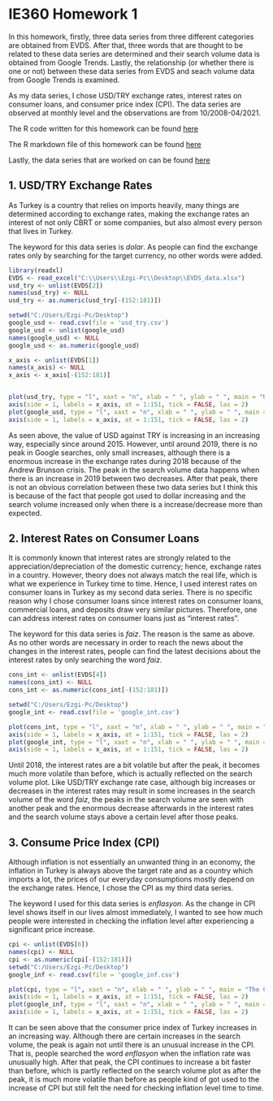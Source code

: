 # IE360 Homework 1  

  In this homework, firstly, three data series from three different categories are obtained from EVDS. After that, three words that are thought to be related to these data series are determined and their search volume data is obtained from Google Trends. Lastly, the relationship (or whether there is one or not) between these data series from EVDS and seach volume data from Google Trends is examined. 

  As my data series, I chose USD/TRY exchange rates, interest rates on consumer loans, and consumer price index (CPI). The data series are observed at monthly level and the observations are from 10/2008-04/2021. 
    
  The R code written for this homework can be found 
[here](https://bu-ie-360.github.io/spring21-ozdemirezgi/files/HW1/IE360_HW1.r)

  The R markdown file of this homework can be found
[here](https://bu-ie-360.github.io/spring21-ozdemirezgi/files/HW1/IE360_HW1.Rmd)
  
  Lastly, the data series that are worked on can be found
[here](https://bu-ie-360.github.io/spring21-ozdemirezgi/files/HW1/IE360_HW1_Data.zip)
  
  
## 1. USD/TRY Exchange Rates

  As Turkey is a country that relies on imports heavily, many things are determined according to exchange rates, making the exchange rates an interest of not only CBRT or some companies, but also almost every person that lives in Turkey. 

  The keyword for this data series is _dolar_. As people can find the exchange rates only by searching for the target currency, no other words were added.

```r
library(readxl)
EVDS <- read_excel("C:\\Users\\Ezgi-Pc\\Desktop\\EVDS_data.xlsx")
usd_try <- unlist(EVDS[2])
names(usd_try) <- NULL
usd_try <- as.numeric(usd_try[-(152:181)])

setwd("C:/Users/Ezgi-Pc/Desktop")
google_usd <- read.csv(file = 'usd_try.csv')
google_usd <- unlist(google_usd)
names(google_usd) <- NULL
google_usd <- as.numeric(google_usd)

x_axis <- unlist(EVDS[1])
names(x_axis) <- NULL
x_axis <- x_axis[-(152:181)]


plot(usd_try, type = "l", xaxt = "n", xlab = " ", ylab = " ", main = "USD/TRY Exchange Rates")
axis(side = 1, labels = x_axis, at = 1:151, tick = FALSE, las = 2)
plot(google_usd, type = "l", xaxt = "n", xlab = " ", ylab = " ", main = "The Search Volume")
axis(side = 1, labels = x_axis, at = 1:151, tick = FALSE, las = 2)
```

  As seen above, the value of USD against TRY is increasing in an increasing way, especially since around 2015. However, until around 2019, there is no peak in Google searches, only small increases, although there is a enormous increase in the exchange rates during 2018 because of the Andrew Brunson crisis. The peak in the search volume data happens when 
there is an increase in 2019 between two decreases. After that peak, there is not an obvious correlation between these two data series but I think this is because of the fact that people got used to dollar increasing and the search volume increased only when there is a increase/decrease more than expected.

## 2. Interest Rates on Consumer Loans

  It is commonly known that interest rates are strongly related to the appreciation/depreciation of the domestic currency; hence, exchange rates in a country. However, theory does not always match the real life, which is what we experience in Turkey time to time. Hence, I used interest rates on consumer loans in Turkey as my second data series. There is no specific reason why I chose consumer loans since interest rates on consumer loans, commercial loans, and deposits draw very similar pictures. Therefore, one can address interest rates on consumer loans just as "interest rates".

  The keyword for this data series is _faiz_. The reason is the same as above. As no other words are necessary in order to reach the news about the changes in the interest rates, people can find the latest decisions about the interest rates by only searching the word _faiz_.

```r
cons_int <- unlist(EVDS[4])
names(cons_int) <- NULL
cons_int <- as.numeric(cons_int[-(152:181)])

setwd("C:/Users/Ezgi-Pc/Desktop")
google_int <- read.csv(file = 'google_int.csv')

plot(cons_int, type = "l", xaxt = "n", xlab = " ", ylab = " ", main = "The Interest Rates")
axis(side = 1, labels = x_axis, at = 1:151, tick = FALSE, las = 2)
plot(google_int, type = "l", xaxt = "n", xlab = " ", ylab = " ", main = "The Search Volume")
axis(side = 1, labels = x_axis, at = 1:151, tick = FALSE, las = 2)
```


  Until 2018, the interest rates are a bit volatile but after the peak, it becomes much more volatile than before, which is actually reflected on the search volume plot. Like USD/TRY exchange rate case, although big increases or decreases in the interest rates may result in some increases in the search volume of the word _faiz_, the peaks in the search volume are seen with another peak and the enormous decrease afterwards in the interest rates and the search volume stays above a certain level after those peaks. 

## 3. Consume Price Index (CPI)

  Although inflation is not essentially an unwanted thing in an economy, the inflation in Turkey is always above the target rate and as a country which imports a lot, the prices of our everyday consumptions mostly depend on the exchange rates. Hence, I chose the CPI as my third data series.

  The keyword I used for this data series is _enflasyon_. As the change in CPI level shows itself in our lives almost immediately, I wanted to see how much people were interested in checking the inflation level after experiencing a significant price increase. 
```r
cpi <- unlist(EVDS[6])
names(cpi) <- NULL
cpi <- as.numeric(cpi[-(152:181)])
setwd("C:/Users/Ezgi-Pc/Desktop")
google_inf <- read.csv(file = 'google_inf.csv')

plot(cpi, type = "l", xaxt = "n", xlab = " ", ylab = " ", main = "The Consumer Price Index")
axis(side = 1, labels = x_axis, at = 1:151, tick = FALSE, las = 2)
plot(google_inf, type = "l", xaxt = "n", xlab = " ", ylab = " ", main = "The Search Volume")
axis(side = 1, labels = x_axis, at = 1:151, tick = FALSE, las = 2)
```

  It can be seen above that the consumer price index of Turkey increases in an increasing way. Although there are certain increases in the search volume, the peak is again not until there is an unusual increase in the CPI. That is, people searched the word _enflasyon_ when the inflation rate was unusually high. After that peak, the CPI continues to increase a bit faster than before, which is partly reflected on the search volume plot as after the peak, it is much more volatile than before as people kind of got used to the increase of CPI but still felt the need for checking inflation level time to time.
